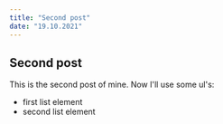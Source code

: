 ```yaml
---
title: "Second post"
date: "19.10.2021"
---
```


## Second post

This is the second post of mine. Now I'll use some ul's:

- first list element
- second list element
